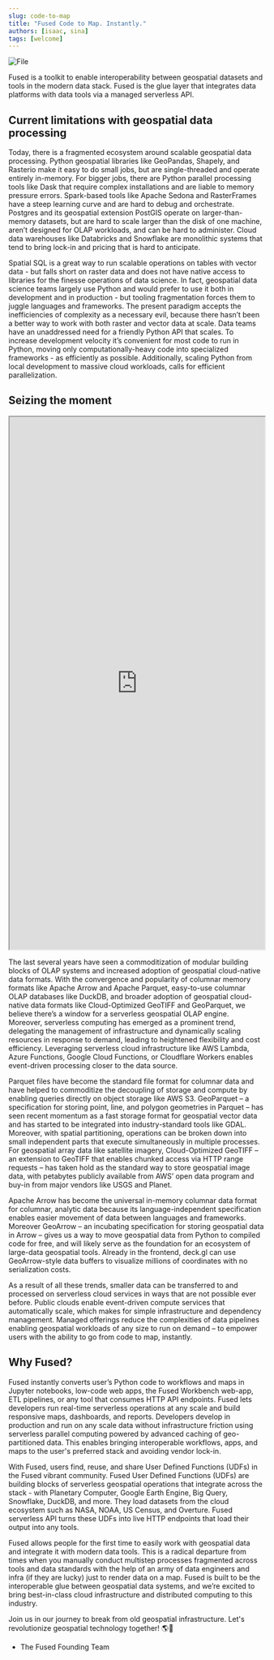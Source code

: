 ```yaml
---
slug: code-to-map
title: "Fused Code to Map. Instantly."
authors: [isaac, sina]
tags: [welcome]
---
```



<div style={{textAlign: 'center'}}>
<img src={banner} alt="File" style={{width: 1200}} />
</div>


Fused is a toolkit to enable interoperability between geospatial datasets and tools in the modern data stack. Fused is the glue layer that integrates data platforms with data tools via a managed serverless API.

## Current limitations with geospatial data processing

Today, there is a fragmented ecosystem around scalable geospatial data processing. Python geospatial libraries like GeoPandas, Shapely, and Rasterio make it easy to do small jobs, but are single-threaded and operate entirely in-memory. For bigger jobs, there are Python parallel processing tools like Dask that require complex installations and are liable to memory pressure errors. Spark-based tools like Apache Sedona and RasterFrames have a steep learning curve and are hard to debug and orchestrate. Postgres and its geospatial extension PostGIS operate on larger-than-memory datasets, but are hard to scale larger than the disk of one machine, aren’t designed for OLAP workloads, and can be hard to administer. Cloud data warehouses like Databricks and Snowflake are monolithic systems that tend to bring lock-in and pricing that is hard to anticipate.

Spatial SQL is a great way to run scalable operations on tables with vector data - but falls short on raster data and does not have native access to libraries for the finesse operations of data science. In fact, geospatial data science teams largely use Python and would prefer to use it both in development and in production - but tooling fragmentation forces them to juggle languages and frameworks. The present paradigm accepts the inefficiencies of complexity as a necessary evil, because there hasn’t been a better way to work with both raster and vector data at scale. Data teams have an unaddressed need for a friendly Python API that scales. To increase development velocity it’s convenient for most code to run in Python, moving only computationally-heavy code into specialized frameworks - as efficiently as possible. Additionally, scaling Python from local development to massive cloud workloads, calls for efficient parallelization.

## Seizing the moment


<iframe src="https://staging.fused.io/workbench#app/s/aH4sIAAAAAAAAA%2B0bi47bNvJXBC9wtlutTD2oxwLGXdI0vR56TZGkPdytFwYlUl41sqST5N04Qf79hqTelr3Oq5cW1SZemZwhZ4Yzw5kh9%2B0kSCmbXE2ibZbmpZLtKQteKaRQMvpqlVStRZkzso2jkncUZdO%2BYWlGEgqN8G%2BT0aYj3BWMrkmWNS1p0RltTQK2SsI83SoZKW%2FjyFeqvp%2Fg6yppQKOkyFjQTliy1%2BV9TjIOskooC5XiNr1fcx5mlG3T%2BdUqUeBZTfjPC%2BiLko1S3jKFgyhpKN45pCZBJPhFO4yyBPq0IqLMJ7kW3II0%2FPT1TA4mRllNVOVlvmNziRt1aKhml0Oenr0BhNm2JH9F0%2FsEZrm4UL4Rc8w7EOkuD1gcJaxQlTUQWElF27Cy0ycF0BtYyKWWmUYZZUk542xrv6ZRMusgX%2BtXN%2FP5XMp1lVwouqb8J01IDMOQslAerRJS7JNA4TLnw%2BqzWtbjmtPpOdAesUKdT%2BAZIEqmbPnKVrTL8dbBLcmB5oYrGFx7Ah2dJv4A5roo9zFbribwDkt2tViIhmIhvy8oSPnyzoPl66NGSVRGJF7fRex%2BzbllSz7JL%2FD1Bf82mIk%2FMSmjckfZ0nQ0xzUNUx2BSZONBLrUDUOzTAN7I2Bv0nS71PFITxaVwe0SDXrmg%2B8x2bO8WF6P4AMTP%2FDeEQb4s5q8jGImIA5kUj%2BUlAQkeluWWSEESjag0powby1KFwXL71i%2BuNMXsIBxGW3ZZQELxujC93XXCWxMEQpDiuAnDAhiSEfItT0vCFxEPY%2F4LrF8z9L10MI6tgDKdDzTdsNFvksWZcTX7%2B2bd4u3r%2BH%2F%2Ft1fabnP2DrdleucFCXLl1my%2BUvbeAdmkeZL8Eu%2FFmlylK0sCl4RH5SF2%2FERmDCKY0ZPQYBep69Og4CFrrl9gXeIga7pdZanGcvLiBWaMCxVQfDvZnoCnxNyAr%2FTEqS7pHxoOEHOfUTL26UxAjbvN910QKqu%2BaiDeDzuII4ZOFiQqsTgHZeKYiHNsT0bq8qlY2qeh5Bn1ZiVer%2Btv%2FNnKpd%2BenVUxVeTx1EJc40r98UfTa2jLdmw%2Fzs%2FurWwXMNa2Dq2xxnKWbnLk3Xq%2Fwr8LEl%2BuDQ%2BaDAdeLNLx9IQMj1kG303KfQG2nXDBY3Brqv20UCXXN0zTeyZziGmi7ClW6bu2sjUreNazx%2BIcoKo3PcMpuuIp3KBTmrkdyz9ByzeuEp%2BEQqp2wvdMzx3YVi2cWQJz9bJUy62cq1PSVwMu0741ANfCiwK92lg48DjDTyddWThLpSXz548636vnIvRW0ulCyGX87kAG99BL76cNX3IyYzQ3Sg7Qr2%2BEYVfF28%2BXOf%2FcG74i2DntzbikZ7ahsfs%2B8GA5iuMejGNbDS%2F1seaH7R7dBi%2BvGuDkqdRDCJRfAILpKSJUmd7rKiyEJ7XSbmdTgslDE8MaVRwgVXMtylikpbd4TqJooxwtCzNZnVgM%2B9ML1fo9PQS5qzpJeiR6atd7HD69ZviHAqU%2B6i8hYymiQrfgySY4iRV3NXMu0nj7yVF5JHuqewQguDPlxbGUVHOKmHekXjHitl8fmAS89okeFxvaMpPaZTw2gu8xPsN%2BIVBaG98ZO5%2FWCTqtB7WlHprDlKNQd6TAxonPe0owQMloLNT36G6F1DPMczQ0Klt%2BbpBjdANqE7sEJnEp46PmGE7ge%2FojBLDdSixiaG7AdGZP5Xj%2FY1XUwio%2FZp7ednGxRGnhIqmRiSiJ4SpG%2FY08M4zQZCqyNh3XaZrrvvLaSapL6aqkqzz9L5YYgTPvDvWOuO8FucPyaGPDyijcBhXbceuGOo2wXQd5qpsDHSVazb0zWR87Tge5G08nsYW9qzeGoyWdcaEGAiwNYD1pFgRetzQhTmMGzt%2FPsLghT6%2Bv9FLyztp%2BALkAePnj3QAQzNvuB51AvwZOgJJ0rEakRjrgToRfx4I5bqPiIJoqN0yQmcYjdFTP4Ng4NrAmEfzqmLCZq%2BjYRY2RO0kAzUq%2F%2BCo6CTyGYWb3hwylji6GMdY%2FDyCrczzXPn2MqZc3aj%2B0eoQfz5MNPioaA6bhwtzuB113YEsR%2Fe3HxO8BDiXx7BLKCTeMD8nv%2FFuVHW%2BJnlO9r0mQWmU9t3gS75n1eX%2FZoYL2KRK8C%2By5tGPr3jNfh0l2a6cTV9yKFnjqeoj4NtXk2tRVrY9bOrCZBzNMj3PsRCvo%2FEu0%2BJlD97h6C72kGneNJtkZyPtibHur7fP1SRwQ2wxgn2KbNuzbB1DbhLoTmD4Ngsd6gQME2wy3fdCGjpe4HuGTyxkYkQMw7LqI5aa5%2BcsZDlLAnal1IlSFpOElSTfB%2BkWOGa5to2CPC3SkJ9gbBdc8QtWQv6UlKBz8aVxGRvVkj9%2B9OOTF0Do205uGqQQRpMYMtPpY6R3tX3qQwgk241e%2ByZnLJEdZq8DsjPZbA2bGd0wzYF20Y3Hu6tee7TXdU3Z7fS6kyiXze44lo1Ft%2Fuo113cR7luix5dP%2BgxDNljTJskqLsoz7IygiBECSGG5zpasBhCCgjnYcLKStIKBKICHlMKuWuv2L4NKAeb%2FpFxZBNYmhxwTfqKL7urzEJiCwV9dMVziYoIFfZmyl4v3fn4mP55Yz4eG9MYcPMkKkA%2F9x12eK4ocBpTus8jCAfC6b%2FTXQNzpbw9YPWdwqc9aPffTQeTPt8lyg6CSOn3%2BKqQOIY8FWx%2FGI7mTJ7itdFUuEuCXhzF8aKAB21v37WtfNRXqujkYbRcUOBjW%2FSQxdrvOHLl2rSXpHg1G41E%2BVhL%2FgGvIO5l17%2BpCkevksDBtlAReM1%2F38BMMN9BFFjBdOXU7grbfZgcYVlKo%2B0Ze7tQHt0T2BS4SBhIVaD3BxN6SgRUTa2Q2PXBIt%2FcDDD9MzF9jtnibuLUB79PWVyHyn2iYS9bByQOdjG3tmV15C3AeXg%2Bq6i%2BrImYKwtlJdDrrq%2BrrrnyFQ%2Bd5nKE7sK0swVpUoL7FYbFT%2B9nIptc9ohQwVACdpvGlOVLPpQKRrNly2lwm6dbNlW3USKihmJpqmQHCcsuozysFsEGbAKbnTzHyPblrahGgX%2FxwSyjZAOtd0V1%2Bg7%2BhaZJvO9VFPjDXrMAbLwnORDp5OuK%2Bnl3yZ8zsPe821LLrmFonaT5lsTRG1gkGoXVxlWJT62l110STWzTMzGSfK%2FSbg22pH3GZtMdBG%2FudK4qYEA8LtttkyqI6twpkOoitbo%2BkLc05fGO0yDvPXBZWJ8lD%2B%2B7ohcxeNG8cuGV90naFLHrZgUkyP%2FH3dYHFIh3JJhws0iG5eKz4tIX7BwZRPIqUTUkPnTxiXi0U5QsW%2FIv%2Bojn%2FPnJ03OT9pqTpThLkAQt5SRdd7I5noSvJpbtUws7lNLQDyyH%2BpQS4iCTGDYyqYdZiGxGMbWoF1imH7qGgR3sEpPXaTGmnMWGjvqlIUb%2BUpX%2B2Vmd5M%2F7NArjKvNInKt%2BEXS2FHVplcBAXVX%2B%2BFKoTcFh5dPDWkm7%2FupAzuoBLxL5fTB6lZaHaH64wvK7qIp%2BqoszY1cYPv%2FFmbNydpGvd%2FRgHOrzXDMBd%2FaVeFeV6pd%2B9q0QHZ1bV%2FrkkupYyZ%2FSOimtoQ85La%2Bxk7j6%2BRCBIRWp4G%2FPldFoeejMi0Y89MEaT8OKNL5jbfCDO%2FeLDooaDXj%2FVGCkLr%2Ba6KZjhdRDyMGI%2BgZ2fWbpQWjTgBCEHQsZum2ZeqgzRkioI89kBvGQ7lGMfIzJYI5ejZw7MFmDsf8gjvsjjrPcL9xX0%2FC8W3j9OrV7tNQ8XqOGf2MI72EOtqbI2yeQmLT2YDfJQK1iEAcr5S1oooxiCuWnH7%2BTfd%2F%2F87v1z89%2FEFnjB1xXsGhAQysMbN0IGHMdwsBOsMU8RCjxbB05nmdj12AscA2EceD4zA4Q%2FAC87RBxXQEEyo5cSRlkIBkLojBiRXWTOk9AF%2BpqaqcsyqNe0HqJ9vjZz7Iw2NGZ60vH0XTdcyCeUExXczwwbNyV9BDC87B7AGFrHvgAzzwToppFAtycdgKtQQLlx0yyjaFczRWDd2bvBE%2FACjJ1pxc8HZ4q%2BYzw%2FbZngn2j7DkuX9yrXAuDrGiszG9w5bK6lFhpmlrf7JProjaXjJCG25L0Qw6wO7k65sXaV1X4xyxP7yJZjZAukRPWOk4%2BcPOt0F48evntDz98%2F%2FLbocE5mvKCxeFlEEdZa3AOP4ZQRjafbzhYvSmMbjmW57muCxaCw1Antu%2BZFkYmsoF9x0MspNgxPdcn2HCxTnzL9Bh1Dc8NiOv5CIXN6H9uNn9uNi3a59hsXE35Jc3TJI1azXebraaj9TVUrZrvWSRqa0Sc29YnyNp6%2B7c83byeH4NV6No5kZ4RBIHvYtvHgRc62EC2EYQQ5PkmMl3XZLZJMIMIkATYDrDDQsxsBn6cGCZYoa2L44LBbYs7yTa%2FbtGk7I3pHy8afQ5S2osfQ0pGnAXWPMeyXVArrGHLGx57%2FOkxJHO%2Fe49x%2FBrFB1%2BheJ%2BM8X2T5E8rsNOll0MB1PxXdepPK4GPTIIPLxF07wtUTrg63uTdE4EJOUDneHwq8wZ5T7OqHEyvlLdT7tXhRfzdjqpM%2BcEafBVlg3cVTVN54%2B4UqnEMtXvHYIhkHkUSJY4huNWCc%2Bk30HXGP4THR%2BCbDGqIYB9BaCLAIYJzBKHaEIfg7iH4u2qFnz15xmGSMNrscqaUqcKPuhTxd7Lf%2FV1Jc3EoLP6WVLTJVI3XjldJSXKucgDAtxu%2B7NXpPOhJfdDIU65jR%2BPTVnVgB%2BmMBgNwvHV7AsgHv%2B4NenMtObzpKSWNRPAtSGhb6w39UZYpGcnJlsE6FJW6tpOsJs3mP%2F0XgQ0B9n5%2BPiu4B8n4TBTNgX9NU6b87DIRqglY7DW%2FsiOijBdM2Er1d7t11MJzSnKfyLGalLH9S%2BIuv4KsKBxnWqzjTTVqF4vzzECZqy55njcE4D8TdZKz%2F%2B6inG2htZhcXU%2BaK0dVHytK%2FiovG8HLnuQx%2FJLbMbw0R3uXJGCTG3USFU93cfwi4HdaJlehMKr%2FAfwsDPLoPQAA" height="1050px" width="100%" scrolling="no"></iframe>




The last several years have seen a commoditization of modular building blocks of OLAP systems and increased adoption of geospatial cloud-native data formats. With the convergence and popularity of columnar memory formats like Apache Arrow and Apache Parquet, easy-to-use columnar OLAP databases like DuckDB, and broader adoption of geospatial cloud-native data formats like Cloud-Optimized GeoTIFF and GeoParquet, we believe there’s a window for a serverless geospatial OLAP engine. Moreover, serverless computing has emerged as a prominent trend, delegating the management of infrastructure and dynamically scaling resources in response to demand, leading to heightened flexibility and cost efficiency. Leveraging serverless cloud infrastructure like AWS Lambda, Azure Functions, Google Cloud Functions, or Cloudflare Workers enables event-driven processing closer to the data source.

Parquet files have become the standard file format for columnar data and have helped to commoditize the decoupling of storage and compute by enabling queries directly on object storage like AWS S3. GeoParquet – a specification for storing point, line, and polygon geometries in Parquet – has seen recent momentum as a fast storage format for geospatial vector data and has started to be integrated into industry-standard tools like GDAL. Moreover, with spatial partitioning, operations can be broken down into small independent parts that execute simultaneously in multiple processes. For geospatial array data like satellite imagery, Cloud-Optimized GeoTIFF – an extension to GeoTIFF that enables chunked access via HTTP range requests – has taken hold as the standard way to store geospatial image data, with petabytes publicly available from AWS’ open data program and buy-in from major vendors like USGS and Planet.

Apache Arrow has become the universal in-memory columnar data format for columnar, analytic data because its language-independent specification enables easier movement of data between languages and frameworks. Moreover GeoArrow – an incubating specification for storing geospatial data in Arrow – gives us a way to move geospatial data from Python to compiled code for free, and will likely serve as the foundation for an ecosystem of large-data geospatial tools. Already in the frontend, deck.gl can use GeoArrow-style data buffers to visualize millions of coordinates with no serialization costs.

As a result of all these trends, smaller data can be transferred to and processed on serverless cloud services in ways that are not possible ever before. Public clouds enable event-driven compute services that automatically scale, which makes for simple infrastructure and dependency management. Managed offerings reduce the complexities of data pipelines enabling geospatial workloads of any size to run on demand – to empower users with the ability to go from code to map, instantly.

## Why Fused?

Fused instantly converts user’s Python code to workflows and maps in Jupyter notebooks, low-code web apps, the Fused Workbench web-app, ETL pipelines, or any tool that consumes HTTP API endpoints. Fused lets developers run real-time serverless operations at any scale and build responsive maps, dashboards, and reports. Developers develop in production and run on any scale data without infrastructure friction using serverless parallel computing powered by advanced caching of geo-partitioned data. This enables bringing interoperable workflows, apps, and maps to the user's preferred stack and avoiding vendor lock-in.

With Fused, users find, reuse, and share User Defined Functions (UDFs) in the Fused vibrant community. Fused User Defined Functions (UDFs) are building blocks of serverless geospatial operations that integrate across the stack - with Planetary Computer, Google Earth Engine, Big Query, Snowflake, DuckDB, and more. They load datasets from the cloud ecosystem such as NASA, NOAA, US Census, and Overture. Fused serverless API turns these UDFs into live HTTP endpoints that load their output into any tools.

Fused allows people for the first time to easily work with geospatial data and integrate it with modern data tools. This is a radical departure from times when you manually conduct multistep processes fragmented across tools and data standards with the help of an army of data engineers and infra (if they are lucky) just to render data on a map. Fused is built to be the interoperable glue between geospatial data systems, and we’re excited to bring best-in-class cloud infrastructure and distributed computing to this industry.

Join us in our journey to break from old geospatial infrastructure. Let's revolutionize geospatial technology together! 🌎🚀

- The Fused Founding Team


